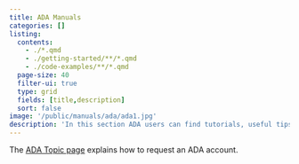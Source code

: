 ```yaml
---
title: ADA Manuals
categories: []
listing:
  contents: 
    - ./*.qmd
    - ./getting-started/**/*.qmd
    - ./code-examples/**/*.qmd
  page-size: 40
  filter-ui: true
  type: grid
  fields: [title,description]
  sort: false
image: '/public/manuals/ada/ada1.jpg'
description: 'In this section ADA users can find tutorials, useful tips and tricks, and essential documentation to help them make the most of the cluster.'
---
```


::: {.callout-tip}
The [ADA Topic page](/topics/ada.qmd#how-to-request-access) explains how to request an ADA account.
:::
